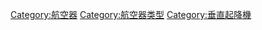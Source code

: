 {{catmore|倾转旋翼机}}

[[Category:航空器|Category:航空器]]
[[Category:航空器类型|Category:航空器类型]]
[[Category:垂直起降機|Category:垂直起降機]]